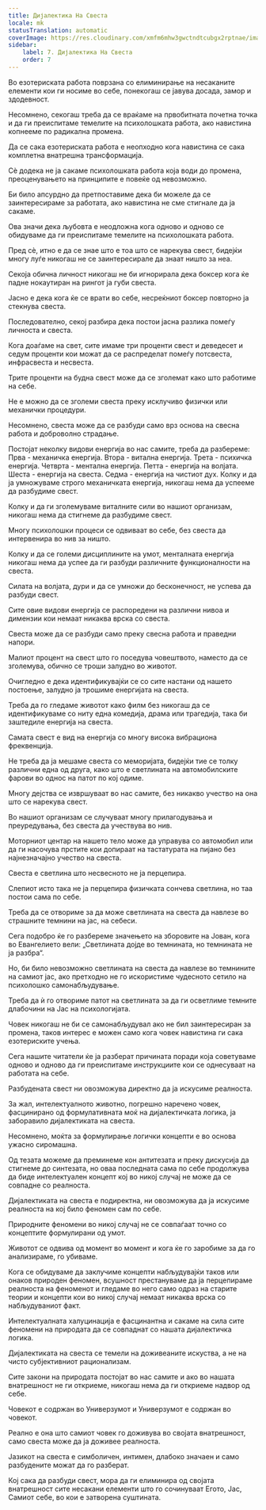 ```yaml
---
title: Дијалектика На Свеста
locale: mk
statusTranslation: automatic
coverImage: https://res.cloudinary.com/xmfm6mhw3gwctndtcubgx2rptnae/image/upload/v1741354419/small_cover_la_gran_rebelion_28716e29d2.webp
sidebar:
    label: 7. Дијалектика На Свеста
    order: 7
---
```

Во езотериската работа поврзана со елиминирање на несаканите елементи кои ги носиме во себе, понекогаш се јавува досада, замор и здодевност.

Несомнено, секогаш треба да се враќаме на првобитната почетна точка и да ги преиспитаме темелите на психолошката работа, ако навистина копнееме по радикална промена.

Да се сака езотериската работа е неопходно кога навистина се сака комплетна внатрешна трансформација.

Сè додека не ја сакаме психолошката работа која води до промена, преоценувањето на принципите е повеќе од невозможно.

Би било апсурдно да претпоставиме дека би можеле да се заинтересираме за работата, ако навистина не сме стигнале да ја сакаме.

Ова значи дека љубовта е неодложна кога одново и одново се обидуваме да ги преиспитаме темелите на психолошката работа.

Пред сè, итно е да се знае што е тоа што се нарекува свест, бидејќи многу луѓе никогаш не се заинтересирале да знаат ништо за неа.

Секоја обична личност никогаш не би игнорирала дека боксер кога ќе падне нокаутиран на рингот ја губи свеста.

Јасно е дека кога ќе се врати во себе, несреќниот боксер повторно ја стекнува свеста.

Последователно, секој разбира дека постои јасна разлика помеѓу личноста и свеста.

Кога доаѓаме на свет, сите имаме три проценти свест и деведесет и седум проценти кои можат да се распределат помеѓу потсвеста, инфрасвеста и несвеста.

Трите проценти на будна свест може да се зголемат како што работиме на себе.

Не е можно да се зголеми свеста преку исклучиво физички или механички процедури.

Несомнено, свеста може да се разбуди само врз основа на свесна работа и доброволно страдање.

Постојат неколку видови енергија во нас самите, треба да разбереме: Прва - механичка енергија. Втора - витална енергија. Трета - психичка енергија. Четврта - ментална енергија. Петта - енергија на волјата. Шеста - енергија на свеста. Седма - енергија на чистиот дух. Колку и да ја умножуваме строго механичката енергија, никогаш нема да успееме да разбудиме свест.

Колку и да ги зголемуваме виталните сили во нашиот организам, никогаш нема да стигнеме да разбудиме свест.

Многу психолошки процеси се одвиваат во себе, без свеста да интервенира во нив за ништо.

Колку и да се големи дисциплините на умот, менталната енергија никогаш нема да успее да ги разбуди различните функционалности на свеста.

Силата на волјата, дури и да се умножи до бесконечност, не успева да разбуди свест.

Сите овие видови енергија се распоредени на различни нивоа и димензии кои немаат никаква врска со свеста.

Свеста може да се разбуди само преку свесна работа и праведни напори.

Малиот процент на свест што го поседува човештвото, наместо да се зголемува, обично се троши залудно во животот.

Очигледно е дека идентификувајќи се со сите настани од нашето постоење, залудно ја трошиме енергијата на свеста.

Треба да го гледаме животот како филм без никогаш да се идентификуваме со ниту една комедија, драма или трагедија, така би заштедиле енергија на свеста.

Самата свест е вид на енергија со многу висока вибрациона фреквенција.

Не треба да ја мешаме свеста со меморијата, бидејќи тие се толку различни една од друга, како што е светлината на автомобилските фарови во однос на патот по кој одиме.

Многу дејства се извршуваат во нас самите, без никакво учество на она што се нарекува свест.

Во нашиот организам се случуваат многу прилагодувања и преуредувања, без свеста да учествува во нив.

Моторниот центар на нашето тело може да управува со автомобил или да ги насочува прстите кои допираат на тастатурата на пијано без најнезначајно учество на свеста.

Свеста е светлина што несвесното не ја перцепира.

Слепиот исто така не ја перцепира физичката сончева светлина, но таа постои сама по себе.

Треба да се отвориме за да може светлината на свеста да навлезе во страшните темнини на јас, на себеси.

Сега подобро ќе го разбереме значењето на зборовите на Јован, кога во Евангелието вели: „Светлината дојде во темнината, но темнината не ја разбра“.

Но, би било невозможно светлината на свеста да навлезе во темнините на самиот јас, ако претходно не го искористиме чудесното сетило на психолошко самонабљудување.

Треба да ѝ го отвориме патот на светлината за да ги осветлиме темните длабочини на Јас на психологијата.

Човек никогаш не би се самонабљудувал ако не бил заинтересиран за промена, таков интерес е можен само кога човек навистина ги сака езотериските учења.

Сега нашите читатели ќе ја разберат причината поради која советуваме одново и одново да ги преиспитаме инструкциите кои се однесуваат на работата на себе.

Разбудената свест ни овозможува директно да ја искусиме реалноста.

За жал, интелектуалното животно, погрешно наречено човек, фасцинирано од формулативната моќ на дијалектичката логика, ја заборавило дијалектиката на свеста.

Несомнено, моќта за формулирање логички концепти е во основа ужасно сиромашна.

Од тезата можеме да преминеме кон антитезата и преку дискусија да стигнеме до синтезата, но оваа последната сама по себе продолжува да биде интелектуален концепт кој во никој случај не може да се совпадне со реалноста.

Дијалектиката на свеста е подиректна, ни овозможува да ја искусиме реалноста на кој било феномен сам по себе.

Природните феномени во никој случај не се совпаѓаат точно со концептите формулирани од умот.

Животот се одвива од момент во момент и кога ќе го заробиме за да го анализираме, го убиваме.

Кога се обидуваме да заклучиме концепти набљудувајќи таков или онаков природен феномен, всушност престануваме да ја перцепираме реалноста на феноменот и гледаме во него само одраз на старите теории и концепти кои во никој случај немаат никаква врска со набљудуваниот факт.

Интелектуалната халуцинација е фасцинантна и сакаме на сила сите феномени на природата да се совпаднат со нашата дијалектичка логика.

Дијалектиката на свеста се темели на доживеаните искуства, а не на чисто субјективниот рационализам.

Сите закони на природата постојат во нас самите и ако во нашата внатрешност не ги откриеме, никогаш нема да ги откриеме надвор од себе.

Човекот е содржан во Универзумот и Универзумот е содржан во човекот.

Реално е она што самиот човек го доживува во својата внатрешност, само свеста може да ја доживее реалноста.

Јазикот на свеста е симболичен, интимен, длабоко значаен и само разбудените можат да го разберат.

Кој сака да разбуди свест, мора да ги елиминира од својата внатрешност сите несакани елементи што го сочинуваат Егото, Јас, Самиот себе, во кои е затворена суштината.


